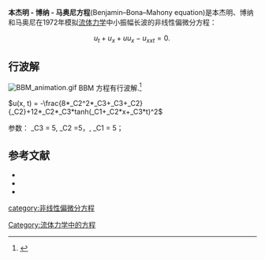 '''本杰明 - 博纳 - 马奥尼方程'''(Benjamin–Bona–Mahony equation)是本杰明、博纳和马奥尼在1972年模拟[[流体力学|流体力学]]中小振幅长波的非线性偏微分方程：

:<math>u_t+u_x+uu_x-u_{xxt}=0.\,</math>

==行波解==
[[File:BBM_animation.gif|thumb]]
BBM 方程有行波解.<ref>{{harvs | author1-link=Brooke Benjamin | last=Benjamin | author2-link=Jerry L. Bona | last2= Bona | author3-link=John Joseph Mahony | last3= Mahony | year=1972 | txt=yes }}</ref>


<math>u(x, t) = -\frac{8*_C2^2*_C3+_C3+_C2}{_C2}+12*_C2*_C3*tanh(_C1+_C2*x+_C3*t)^2</math>

参数：  _C3 = 5, _C2 =5，, _C1 = 5；
{{Gallery
|width=250
|height=200
|align=center
|File:Benjamin–Bona–Mahony equation traveling wave plot5.gif|
|File:Benjamin–Bona–Mahony equation traveling wave plot2.gif|
|File:Benjamin–Bona–Mahony equation traveling wave plot11.gif|
|File:Benjamin–Bona–Mahony equation traveling wave plot10.gif|
|File:Benjamin–Bona–Mahony equation traveling wave Jacobi plot5.gif|
|File:Benjamin–Bona–Mahony equation traveling wave Jacobi plot7.gif|
|File:Benjamin–Bona–Mahony equation traveling wave Jacobi plot20.gif|
|File:Benjamin–Bona–Mahony equation traveling wave Jacobi plot2.gif|
|File:Benjamin–Bona–Mahony equation traveling wave Jacobi plot18.gif|
|File:Benjaminin Bona Mahony equation traveling wave plot24.gif|
|File:Benjaminin Bona Mahony equation traveling wave plot25.gif|
|File:Benjaminin Bona Mahony equation traveling wave plot27.gif|
}}


==参考文献==
<references/>
*{{citation|doi=10.1016/0362-546X(85)90023-9|mr=0799889
|last=Avrin|first=Joel|last2= Goldstein|first2= Jerome A.
|title=Global existence for the Benjamin–Bona–Mahony equation in arbitrary dimensions.
|journal=Nonlinear Anal.|volume= 9 |year=1985|issue= 8|pages= 861–865 }}
*{{citation | title=Model Equations for Long Waves in Nonlinear Dispersive Systems
| first1= T. B. |last1=Benjamin |authorlink1=Brooke Benjamin |first2= J. L.|last2= Bona | authorlink2=Jerry L. Bona | first3=J. J.|last3= Mahony
| journal=Philosophical Transactions of the Royal Society of London. Series A, Mathematical and Physical Sciences | volume= 272 | issue= 1220 | year= 1972 | pages= 47–78
| jstor= 74079|ISSN =0962-8428 | doi=10.1098/rsta.1972.0032 | bibcode=1972RSPTA.272...47B}}
*{{citation|mr=0977062
|last=Zwillinger|first= Daniel
|title=Handbook of differential equations|publisher= Academic Press, Inc.|place= Boston, MA|edition=3rd|year= 1998|ISBN=  978-0-12-784396-4|pages=174, 176}} 
{{非线性偏微分方程}}
[[category:非线性偏微分方程|category:非线性偏微分方程]]
[[Category:流体力学中的方程|Category:流体力学中的方程]]